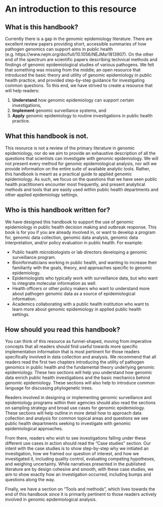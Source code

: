 # An introduction to this resource {#intro}

## What is this handbook?

Currently there is a gap in the genomic epidemiology literature. There are excellent review papers providing short, accessible summaries of how pathogen genomics can support aims in public health (e.g. https://www.nejm.org/doi/full/10.1056/NEJMsr1813907). On the other end of the spectrum are scientific papers describing technical methods and findings of genomic epidemiological studies of various pathogens. We felt that something was missing from the middle; an open resource that introduced the basic theory and utility of genomic epidemiology in public health practice, and provided step-by-step guidance for investigating common questions. To this end, we have strived to create a resource that will help readers:

1. **Understand** how genomic epidemiology can support certain investigations,
2. **Implement** genomic surveillance systems, and
3. **Apply** genomic epidemiology to routine investigations in public health practice.

## What this handbook is not.

This resource is not a review of the primary literature in genomic epidemiology, nor do we aim to provide an exhaustive description of all the questions that scientists can investigate with genomic epidemiology. We will not present every method for genomic epidemiological analysis, nor will we provide information on the entire suite of available analytic tools. Rather, this handbook is meant as a practical guide to applied genomic epidemiology. As such, we focus on the questions that we have seen public health practitioners encounter most frequently, and present analytical methods and tools that are easily used within public health departments and other applied epidemiology settings. 

## Who is this handbook written for?

We have designed this handbook to support the use of genomic epidemiology in public health decision making and outbreak response. This book is for you if you are already involved in, or want to develop a program for, genomic data collection, genomic data analysis, genomic data interpretation, and/or policy evaluation in public health. For example:

* Public health microbiologists or lab directors developing a genomic surveillance program.
* Bioinformaticians working in public health, and wanting to increase their familiarity with the goals, theory, and approaches specific to genomic epidemiology.
* Epidemiologists who typically work with surveillance data, but who want to integrate molecular information as well.
* Health officers or other policy makers who want to understand more about pathogen genomic data as a source of epidemiological information.
* Academics collaborating with a public health institution who want to learn more about genomic epidemiology in applied public health settings.

## How should you read this handbook?

You can think of this resource as funnel-shaped, moving from imperative concepts that all readers should find useful towards more specific implementation information that is most pertinent for those readers specifically involved in data collection and analysis. We recommend that all readers read the first two chapters introducing the utility of pathogen genomics in public health and the fundamental theory underlying genomic epidemiology. These two sections will help you understand how genomic data enrich public health investigations and the basic mechanics behind genomic epidemiology. These sections will also help to introduce common language for discussing phylogenetic trees. 

Readers involved in designing or implementing genomic surveillance and epidemiology programs within their agencies should also read the sections on sampling strategy and broad use cases for genomic epidemiology. These sections will help outline in more detail how to approach data collection and analysis for common topical areas and questions we see public health departments seeking to investigate with genomic epidemiological approaches. 

From there, readers who wish to see investigations falling under these different use cases in action should read the “Case studies” section. Our intent with the case studies is to show step-by-step why we initiated an investigation, how we framed our question of interest, and how we investigated it, including quality control, evaluating competing hypotheses, and weighing uncertainty. While narratives presented in the published literature are by design cohesive and smooth, with these case studies, we aim to show exactly how an investigation occurred, including bumps and questions along the way.

Finally, we have a section on “Tools and methods”, which lives towards the end of this handbook since it is primarily pertinent to those readers actively involved in genomic epidemiological analysis.
